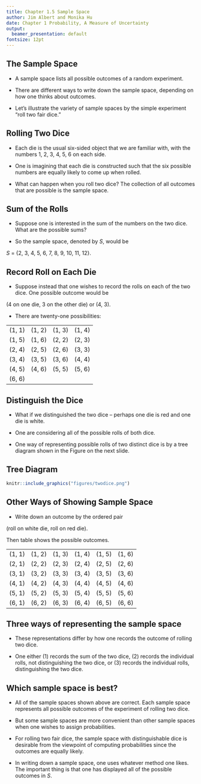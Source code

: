 ```yaml
---
title: Chapter 1.5 Sample Space
author: Jim Albert and Monika Hu
date: Chapter 1 Probability, A Measure of Uncertainty
output: 
  beamer_presentation: default
fontsize: 12pt
---
```


## The Sample Space

- A sample space lists all possible outcomes of a random experiment. 

- There are different ways to write down the sample space, depending on how one thinks about outcomes.   

- Let's illustrate the variety of sample spaces by the simple experiment "roll two fair dice."

## Rolling Two Dice

- Each die is the usual six-sided object that we are familiar with, with the numbers 1, 2, 3, 4, 5, 6 on each side.  

- One is imagining that each die is constructed such that the six possible numbers are equally likely to come up when rolled.

- What can happen when you roll two dice?  The collection of all outcomes that are possible is the sample space.  

## Sum of the Rolls

- Suppose one is interested in the sum of the numbers on the two dice. What are the possible sums?  

- So the sample space, denoted by $S$, would be

$S$ = \{2, 3, 4, 5, 6, 7, 8, 9, 10, 11, 12\}.


## Record Roll on Each Die

- Suppose instead that one wishes to record the rolls on each of the two dice.  One possible outcome would be 

(4 on one die, 3 on the other die) or (4, 3).  

- There are twenty-one possibilities:

| |  | 
----|----|----|----
(1, 1) | (1, 2) | (1, 3) | (1, 4)
(1, 5) | (1, 6) | (2, 2) | (2, 3)
(2, 4) | (2, 5) | (2, 6) | (3, 3)
(3, 4) | (3, 5) | (3, 6) | (4, 4)
(4, 5) | (4, 6) | (5, 5) | (5, 6)
(6, 6) | | |


## Distinguish the Dice

- What if we distinguished the two dice -- perhaps one die is red and one die is white.

- One are considering all of the possible rolls of both dice.  

- One way of representing possible rolls of two distinct dice is by a tree diagram shown in the Figure on the next slide.  

## Tree Diagram

```r
knitr::include_graphics("figures/twodice.png")
```

## Other Ways of Showing Sample Space

- Write down an outcome by the ordered pair

(roll on white die, roll on red die).

Then table shows the possible outcomes.

  |  |   |  |  |
----|----|----|----|----|----
(1, 1) | (1, 2) | (1, 3) | (1, 4) | (1, 5) | (1, 6)
(2, 1) | (2, 2) | (2, 3) | (2, 4) | (2, 5) | (2, 6) 
(3, 1) | (3, 2) | (3, 3) | (3, 4) | (3, 5) | (3, 6)
(4, 1) | (4, 2) | (4, 3) | (4, 4) | (4, 5) | (4, 6) 
(5, 1) | (5, 2) | (5, 3) | (5, 4) | (5, 5) | (5, 6)
(6, 1) | (6, 2) | (6, 3) | (6, 4) | (6, 5) | (6, 6)

## Three ways of representing the sample space

- These representations differ by how one records the outcome of rolling two dice.  

- One either (1) records the sum of the two dice, (2) records the individual rolls, not distinguishing the two dice, or (3) records the individual rolls, distinguishing the two dice.

## Which sample space is best?

- All of the sample spaces shown above are correct.  Each sample space represents all possible outcomes of the experiment of rolling two dice.

- But some sample spaces are more convenient than other sample spaces when one wishes to assign probabilities.

- For rolling two fair dice, the sample space with distinguishable dice is desirable from the viewpoint of computing probabilities since the outcomes are equally likely.

- In writing down a sample space, one uses whatever method one likes.  The important thing is that one has displayed all of the possible outcomes in $S$.

